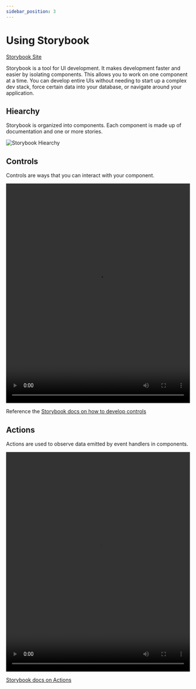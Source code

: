 ```yaml
---
sidebar_position: 3
---
```


# Using Storybook

<a href="https://atomicjolt.github.io/atomic-libs/storybook/" target="_blank">Storybook Site</a>

Storybook is a tool for UI development. It makes development faster and easier by isolating components.
This allows you to work on one component at a time. You can develop entire UIs without needing to start up
a complex dev stack, force certain data into your database, or navigate around your application.

## Hiearchy

Storybook is organized into components. Each component is made up of documentation and one or more stories.

<img src="/atomic-libs/img/storybook-hiearchy.png" alt="Storybook Hiearchy" />

## Controls

Controls are ways that you can interact with your component.

<video
  src="/atomic-libs/video/addon-controls-demo-optimized.mp4"
  height="600"
  width="100%"
  loop
  autoPlay
/>

Reference the [Storybook docs on how to develop controls](https://storybook.js.org/docs/react/essentials/controls)

## Actions

Actions are used to observe data emitted by event handlers in components.

<video
  src="/atomic-libs/video/addon-actions-demo-optimized.mp4"
  height="600"
  width="100%"
  loop
  autoPlay
/>

[Storybook docs on Actions](https://storybook.js.org/docs/react/essentials/actions)

